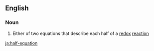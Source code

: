 ==English==

===Noun===
{{en-noun|head=[[half]]-[[equation]]}}

# {{label|en|chemistry}} Either of two equations that describe each half of a [[redox]] [[reaction]]

[[ja:half-equation]]